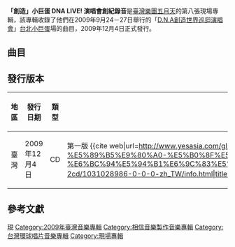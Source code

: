 {{Infobox Album
|  Name        = 「創造」小巨蛋 DNA LIVE!<br />演唱會創紀錄音
|  Type        = [[現場專輯|現場專輯]]
|  Artist      = [[五月天|五月天]]
|  Cover       = 創造 小巨蛋演唱會創紀錄音.jpg
|  Background  = 
|  Released    = 2009年12月4日
|  Recorded    =
|  Genre       = [[華語流行音樂|華語流行音樂]]<br />[[台語流行音樂|台語流行音樂]]
|  Length      = 
|  Label       = [[相信音樂|相信音樂]]<br />[[環球唱片_(台灣)|環球音樂]]
|  Number      = 
|  Producer    = [[五月天|五月天]]
|  Reviews     = 
|  Last album  = [[十萬人·出頭天_Live全紀錄|十萬人·出頭天 Live全紀錄]]<br />（2009年）
|  This album  = '''「創造」小巨蛋 DNA LIVE! 演唱會創紀錄音'''<br />（2009年）
|  Next album  = [[超犀利趴三《團團團團團》演唱會_LIVE|超犀利趴三《團團團團團》演唱會 LIVE]]<br />（2014年）
}}

'''「創造」小巨蛋 DNA LIVE! 演唱會創紀錄音'''是[[臺灣|臺灣]][[流行樂團|樂團]][[五月天|五月天]]的第八張現場專輯，該專輯收錄了他們在2009年9月24－27日舉行的「[[D.N.A創造世界巡迴演唱會|D.N.A創造世界巡迴演唱會]]」[[台北小巨蛋|台北小巨蛋]]場的曲目，2009年12月4日正式發行。

== 曲目 ==
{{Tracklist
| all_lyrics = [[陳信宏|阿信]]
| all_note = except

| title1 = 軋車
| music1 = [[陳信宏|阿信]]
| length1 = 2:33

| title2 = 爆肝
| music2 = 阿信
| length2 = 2:05

| title3 = 賭神
| music3 = 阿信
| length3 = 3:03

| title4 = HoSee
| music4 = 阿信
| length4 = 3:09

| title5 = 你不是真正的快樂 
| music5 = 阿信
| length5 = 5:21

| title6 = 生存以上 生活以下
| music6 = [[蔡昇晏|瑪莎]]
| length6 = 4:17

| title7 = 瘋狂世界 + 候鳥
| music7 = 阿信
| length7 = 4:37

| title8 = 一顆蘋果
| music8 = 阿信
| length8 = 4:53

| title9 = 我心中尚未崩壞的地方
| music9 = [[溫尚翊|怪獸]]
| length9 = 6:04

| title10 = 知足
| music10 = 阿信
| length10 = 5:40

| title11 = 人生海海
| music11 = 阿信
| length11 = 5:24

| title12 = 春天的吶喊
| music12 = 怪獸
| length12 = 3:47

| title13 = 離開地球表面
| music13 = 阿信
| length13 = 4:55

| title14 = DNA
| music14 = 阿信
| length14 = 2:49

| title15 = 笑忘歌
| music15 = 怪獸
| length15 = 5:16

| title16 = 如煙
| music16 = [[石錦航|石頭]]
| length16 = 6:12

| title17 = 孫悟空
| music17 = 怪獸
| length17 = 11:09

| title18 = 約翰藍儂 + 我
| music18 = 怪獸／阿信
| longnote18 = 作詞：阿信、瑪莎（約翰藍儂）
| length18 = 3:38

| title19 = 最重要的小事
| music19 = 瑪莎
| length19 = 4:21

| title20 = 天使
| music20 = 怪獸
| length20 = 4:02

| title21 = 起來
| music21 = [[陳如山_(歌手)|陳如山]]
| longnote21 = 作詞：陳如山
| length21 = 6:27

| title22 = 放肆
| music22 = 怪獸
| length22 = 3:15

| title23 = 突然好想你 
| music23 = 阿信
| length23 = 4:28

| title24 = 溫柔
| music24 = 阿信
| length24 = 8:45

| title25 = 志明與春嬌
| music25 = 阿信
| length25 = 4:24

| title26 = 出頭天 + 憨人
| music26 = 阿信
| length26 = 12:20
}}

== 發行版本 ==
{| class="wikitable" style="text-align:left" 
! 地區
! 發行日期
! 類型
! 附註
|-
! 臺灣
| 2009年12月4日
| CD
| 第一版 <ref>{{cite web|url=http://www.yesasia.com/global/%E4%BA%94%E6%9C%88%E5%A4%A9-%E5%89%B5%E9%80%A0-%E5%B0%8F%E5%B7%A8%E8%9B%8Bdna-live-%E6%BC%94%E5%94%B1%E6%9C%83%E5%89%B5%E7%B4%80%E9%8C%84%E9%9F%B3-2cd/1031028986-0-0-0-zh_TW/info.html|title=五月天[創造]小巨蛋DNA LIVE!! 演唱會創紀錄音 (2CD)鐳射唱片|website=YESASIA|accessdate=2013-12-07|archive-date=2013-12-14|archive-url=https://web.archive.org/web/20131214053537/http://www.yesasia.com/global/%E4%BA%94%E6%9C%88%E5%A4%A9-%E5%89%B5%E9%80%A0-%E5%B0%8F%E5%B7%A8%E8%9B%8Bdna-live-%E6%BC%94%E5%94%B1%E6%9C%83%E5%89%B5%E7%B4%80%E9%8C%84%E9%9F%B3-2cd/1031028986-0-0-0-zh_TW/info.html|dead-url=no}}</ref>
|}

== 參考文獻 ==
{{reflist}}

{{五月天}}
{{Portal bar|台灣|音樂}}
[[Category:五月天音樂專輯|現]]
[[Category:2009年臺灣音樂專輯|Category:2009年臺灣音樂專輯]]
[[Category:相信音樂製作音樂專輯|Category:相信音樂製作音樂專輯]]
[[Category:台灣環球唱片音樂專輯|Category:台灣環球唱片音樂專輯]]
[[Category:現場專輯|Category:現場專輯]]